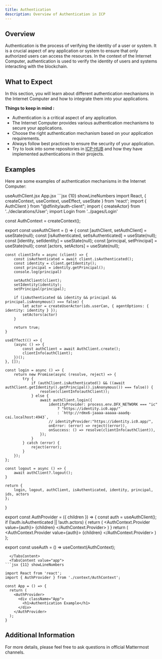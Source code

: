 ```yaml
---
title: Authentication
description: Overview of Authentication in ICP
---
```


## Overview

Authentication is the process of verifying the identity of a user or system. It is a crucial aspect of any application or system to ensure that only authorized users can access the resources. In the context of the Internet Computer, authentication is used to verify the identity of users and systems interacting with the blockchain.

## What to Expect 

In this section, you will learn about different authentication mechanisms in the Internet Computer and how to integrate them into your applications.

**Things to keep in mind :**
- Authentication is a critical aspect of any application.
- The Internet Computer provides various authentication mechanisms to secure your applications.
- Choose the right authentication mechanism based on your application requirements.
- Always follow best practices to ensure the security of your application.
- Try to look into some repositories in [ICP-HUB](https://github.com/ICP-hub/) and how they have implemented authentications in their projects.

## Examples 

Here are some examples of authentication mechanisms in the Internet Computer:

<Tabs defaultValue="js" className="pt-5 pb-1">
  <TabsList className="">
    <TabsTrigger value="js">useAuthClient.jsx</TabsTrigger>
    <TabsTrigger value="app">App.jsx</TabsTrigger>
  </TabsList>
  <TabsContent value="js">
  ```jsx {10} showLineNumbers
import React, { createContext, useContext, useEffect, useState } from 'react';
import { AuthClient } from "@dfinity/auth-client";
import { createActor} from '../declarations/User';
import Login from '../pages/Login'

const AuthContext = createContext();

export const useAuthClient = () => {
    const [authClient, setAuthClient] = useState(null);
    const [isAuthenticated, setIsAuthenticated] = useState(null);
    const [identity, setIdentity] = useState(null);
    const [principal, setPrincipal] = useState(null);
    const [actors, setActors] = useState(null);
        
    const clientInfo = async (client) => {
        const isAuthenticated = await client.isAuthenticated();
        const identity = client.getIdentity();
        const principal = identity.getPrincipal();
        console.log(principal)

        setAuthClient(client);
        setIdentity(identity);
        setPrincipal(principal);

        if (isAuthenticated && identity && principal && principal.isAnonymous() === false) {
            let actor = createUserActor(ids.userCan, { agentOptions: { identity: identity } });
            setActors(actor)
        }

        return true;
    }

    useEffect(() => {
        (async () => {
            const authClient = await AuthClient.create();
            clientInfo(authClient);
        })();
    }, []);

    const login = async () => {
        return new Promise(async (resolve, reject) => {
            try {
                if (authClient.isAuthenticated() && ((await authClient.getIdentity().getPrincipal().isAnonymous()) === false)) {
                    resolve(clientInfo(authClient));
                } else {
                    await authClient.login({
                        identityProvider: process.env.DFX_NETWORK === "ic"
                            ? "https://identity.ic0.app/"
                            : `http://rdmx6-jaaaa-aaaaa-aaadq-cai.localhost:4943`,
                        // identityProvider:"https://identity.ic0.app/",
                        onError: (error) => reject((error)),
                        onSuccess: () => resolve(clientInfo(authClient)),
                    });
                }
            } catch (error) {
                reject(error);
            }
        });
    };

    const logout = async () => {
        await authClient?.logout();
    }

    return {
        login, logout, authClient, isAuthenticated, identity, principal, ids, actors
    };
}

export const AuthProvider = ({ children }) => {
    const auth = useAuthClient();
    if (!auth.isAuthenticated || !auth.actors) {
        return (
            <AuthContext.Provider value={auth}>
                {children}
            </AuthContext.Provider>
        )
    }
    return (
        <AuthContext.Provider value={auth}>
            {children}
        </AuthContext.Provider>
    )
};

export const useAuth = () => useContext(AuthContext);
```
  </TabsContent>
  <TabsContent value="app">
```jsx {11} showLineNumbers

import React from 'react';
import { AuthProvider } from './context/AuthContext';

const App = () => {
  return (
    <AuthProvider>
      <div className="App">
        <h1>Authentication Example</h1>
      </div>
    </AuthProvider>
  );
}
```
  </TabsContent>
</Tabs>

## Additional Information

For more details, please feel free to ask questions in official Mattermost channels. 
